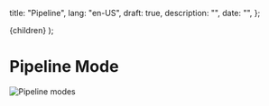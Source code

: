   title: "Pipeline",
  lang: "en-US",
  draft: true,
  description: "",
  date: "",
};

  <DocsLayout meta={meta}>{children}</DocsLayout>
);

# Pipeline Mode

![Pipeline modes](/docs-assets/pipeline-modes.png)
